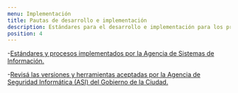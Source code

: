 ```yaml
---
menu: Implementación
title: Pautas de desarrollo e implementación
description: Estándares para el desarrollo e implementación para los productos digitales del GCBA.
position: 4
---
```


-[Estándares y procesos implementados por la Agencia de Sistemas de Información.](https://asijira-confluence.buenosaires.gob.ar/pages/viewpage.action?pageId=58108303)

-[Revisá las versiones y herramientas aceptadas por la Agencia de Seguridad Informática (ASI) del Gobierno de la Ciudad.](https://asijira-confluence.buenosaires.gob.ar/display/ASI/Versiones++y+Herramientas+aceptadas+por+la+ASI)
